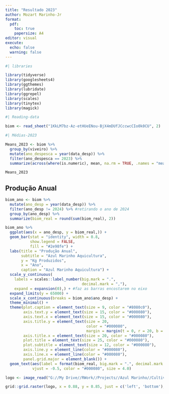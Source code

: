 ---
title: "Resultado 2023"
author: Mozart Marinho-Jr
format: 
  pdf:
    toc: true
    papersize: A4
editor: visual
execute: 
  echo: false
  warning: false
---

```{r}

#| libraries

library(tidyverse)
library(googlesheets4)
library(ggthemes)
library(lubridate)
library(ggrepel)
library(scales)
library(tinytex)
library(magick)

```

```{r}

#| Reading-data

biom <- read_sheet("1KkLM7bz-Az-etHUeENou-BjX4mDUfJCccwcCIo0k0CU", 2)

```

```{r}

#| Médias-2023

Means_2023 <- biom %>%
  group_by(viveiro) %>%
  mutate(ano_despesca = year(data_desp)) %>% 
  filter(ano_despesca == 2023) %>%  
  summarize(across(where(is.numeric), mean, na.rm = TRUE, .names = "mean_{col}"))

Means_2023

```

## Produção Anual

```{r}

biom_ano <- biom %>%
  mutate(ano_desp = year(data_desp)) %>% 
  filter(ano_desp != 2024) %>% #retirando o ano de 2024
  group_by(ano_desp) %>%
  summarize(biom_real = round(sum(biom_real), 2))
```

```{r}
biom_ano %>% 
  ggplot(aes(x = ano_desp, y = biom_real,)) +
  geom_bar(stat = "identity", width = 0.8, 
           show.legend = FALSE,
           fill = "#2e98fe") +
  labs(title = "Produção Anual",
       subtitle = "Azul Marinho Aquicultura",
       y = "Kg Produzidos",
       x = "Ano",
       caption = "Azul Marinho Aquicultura") +
  scale_y_continuous(
    labels = scales::label_number(big.mark = ".",
                                  decimal.mark = ","),
    expand = expansion(0),) + #faz as barras encostarem no eixo
  expand_limits(y = 65000) +
  scale_x_continuous(breaks = biom_ano$ano_desp) +
  theme_minimal() +
  theme(plot.caption = element_text(size = 9, color = "#8080c0"),
        axis.text.y = element_text(size = 15, color = "#000080"),
        axis.text.x = element_text(size = 15, color = "#000080"),
        axis.title.y = element_text(size = 20,
                                    color = "#000080",
                                    margin = margin(t = 0, r = 20, b = 0, l = 0)),
        axis.title.x = element_text(size = 20, color = "#000080"),
        plot.title = element_text(size = 25, color = "#000080"),
        plot.subtitle = element_text(size = 12, color = "#000080"),
        axis.line.y = element_line(color = "#000080"),
        axis.line.x = element_line(color = "#000080"),
        panel.grid.major = element_blank()) +
  geom_text(aes(label = format(biom_real, big.mark = ".", decimal.mark = ",")),
            vjust = -0.5, color = "#000080", size = 4.0) 

```

```{r}
logo <- image_read("G://My Drive//RWork//Projects//Azul Marinho//Cultivos//Images//azul_logo_transp.png")

grid::grid.raster(logo, x = 0.88, y = 0.85, just = c('left', 'bottom'), width = unit(0.9, 'inches'))

```
